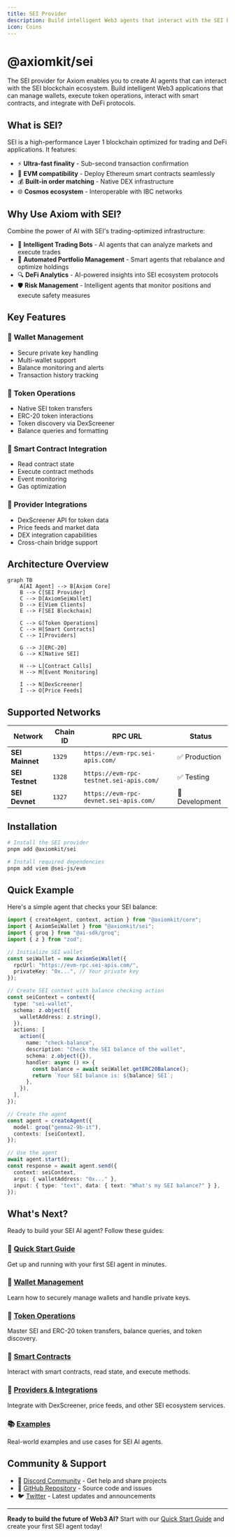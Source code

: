 ```yaml
---
title: SEI Provider
description: Build intelligent Web3 agents that interact with the SEI blockchain
icon: Coins
---
```


# @axiomkit/sei

The SEI provider for Axiom enables you to create AI agents that can interact with the SEI blockchain ecosystem. Build intelligent Web3 applications that can manage wallets, execute token operations, interact with smart contracts, and integrate with DeFi protocols.

## What is SEI?

SEI is a high-performance Layer 1 blockchain optimized for trading and DeFi applications. It features:

- ⚡ **Ultra-fast finality** - Sub-second transaction confirmation
- 🔄 **EVM compatibility** - Deploy Ethereum smart contracts seamlessly  
- 💰 **Built-in order matching** - Native DEX infrastructure
- 🌐 **Cosmos ecosystem** - Interoperable with IBC networks

## Why Use Axiom with SEI?

Combine the power of AI with SEI's trading-optimized infrastructure:

- 🤖 **Intelligent Trading Bots** - AI agents that can analyze markets and execute trades
- 💼 **Automated Portfolio Management** - Smart agents that rebalance and optimize holdings
- 🔍 **DeFi Analytics** - AI-powered insights into SEI ecosystem protocols
- 🛡️ **Risk Management** - Intelligent agents that monitor positions and execute safety measures

## Key Features

### 🏦 **Wallet Management**
- Secure private key handling
- Multi-wallet support
- Balance monitoring and alerts
- Transaction history tracking

### 💎 **Token Operations**
- Native SEI token transfers
- ERC-20 token interactions
- Token discovery via DexScreener
- Balance queries and formatting

### 📜 **Smart Contract Integration**
- Read contract state
- Execute contract methods
- Event monitoring
- Gas optimization

### 🔌 **Provider Integrations**
- DexScreener API for token data
- Price feeds and market data
- DEX integration capabilities
- Cross-chain bridge support

## Architecture Overview

```mermaid
graph TB
    A[AI Agent] --> B[Axiom Core]
    B --> C[SEI Provider]
    C --> D[AxiomSeiWallet]
    D --> E[Viem Clients]
    E --> F[SEI Blockchain]
    
    C --> G[Token Operations]
    C --> H[Smart Contracts]
    C --> I[Providers]
    
    G --> J[ERC-20]
    G --> K[Native SEI]
    
    H --> L[Contract Calls]
    H --> M[Event Monitoring]
    
    I --> N[DexScreener]
    I --> O[Price Feeds]
```

## Supported Networks

| Network | Chain ID | RPC URL | Status |
|---------|----------|---------|--------|
| **SEI Mainnet** | `1329` | `https://evm-rpc.sei-apis.com/` | ✅ Production |
| **SEI Testnet** | `1328` | `https://evm-rpc-testnet.sei-apis.com/` | ✅ Testing |
| **SEI Devnet** | `1327` | `https://evm-rpc-devnet.sei-apis.com/` | 🧪 Development |

## Installation

```bash
# Install the SEI provider
pnpm add @axiomkit/sei

# Install required dependencies
pnpm add viem @sei-js/evm
```

## Quick Example

Here's a simple agent that checks your SEI balance:

```typescript
import { createAgent, context, action } from "@axiomkit/core";
import { AxiomSeiWallet } from "@axiomkit/sei";
import { groq } from "@ai-sdk/groq";
import { z } from "zod";

// Initialize SEI wallet
const seiWallet = new AxiomSeiWallet({
  rpcUrl: "https://evm-rpc.sei-apis.com/",
  privateKey: "0x...", // Your private key
});

// Create SEI context with balance checking action
const seiContext = context({
  type: "sei-wallet",
  schema: z.object({
    walletAddress: z.string(),
  }),
  actions: [
    action({
      name: "check-balance",
      description: "Check the SEI balance of the wallet",
      schema: z.object({}),
      handler: async () => {
        const balance = await seiWallet.getERC20Balance();
        return `Your SEI balance is: ${balance} SEI`;
      },
    }),
  ],
});

// Create the agent
const agent = createAgent({
  model: groq("gemma2-9b-it"),
  contexts: [seiContext],
});

// Use the agent
await agent.start();
const response = await agent.send({
  context: seiContext,
  args: { walletAddress: "0x..." },
  input: { type: "text", data: { text: "What's my SEI balance?" } },
});
```

## What's Next?

Ready to build your SEI AI agent? Follow these guides:

### 🚀 [Quick Start Guide](/docs/sei/quick-start)
Get up and running with your first SEI agent in minutes.

### 💼 [Wallet Management](/docs/sei/wallet-management)  
Learn how to securely manage wallets and handle private keys.

### 💎 [Token Operations](/docs/sei/token-operations)
Master SEI and ERC-20 token transfers, balance queries, and token discovery.

### 📜 [Smart Contracts](/docs/sei/smart-contracts)
Interact with smart contracts, read state, and execute methods.

### 🔌 [Providers & Integrations](/docs/sei/providers-integrations)
Integrate with DexScreener, price feeds, and other SEI ecosystem services.

### 📚 [Examples](/docs/sei/examples)
Real-world examples and use cases for SEI AI agents.

## Community & Support

- 💬 [Discord Community](https://discord.gg/axiomkit) - Get help and share projects
- 📖 [GitHub Repository](https://github.com/axiomkit/axiomkit) - Source code and issues
- 🐦 [Twitter](https://twitter.com/axiomkit) - Latest updates and announcements

---

**Ready to build the future of Web3 AI?** Start with our [Quick Start Guide](/docs/sei/quick-start) and create your first SEI agent today!
